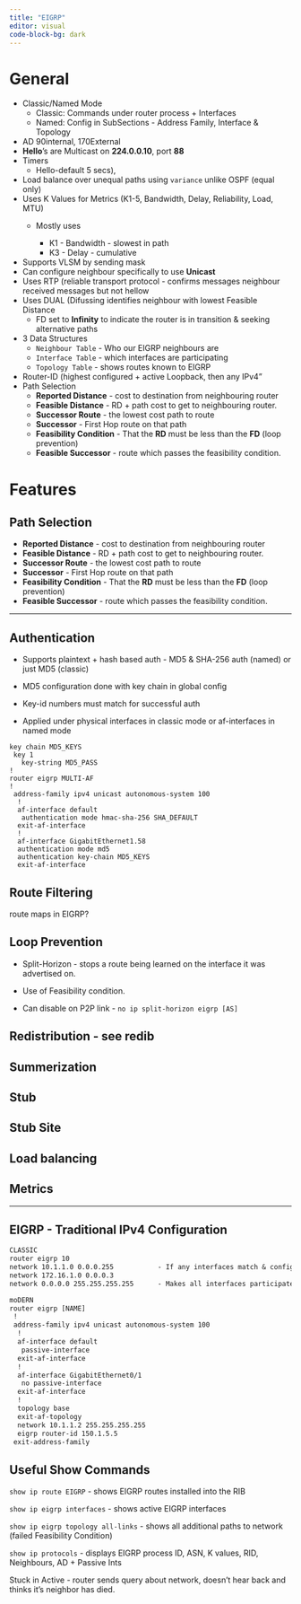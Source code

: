 ```yaml
---
title: "EIGRP"
editor: visual
code-block-bg: dark
---
```


# General

-   Classic/Named Mode
    -   Classic: Commands under router process + Interfaces
    -   Named: Config in SubSections - Address Family, Interface & Topology
-   AD 90internal, 170External
-   **Hello**'s are Multicast on **224.0.0.10**, port **88**
-   Timers
    -   Hello-default 5 secs),
-   Load balance over unequal paths using `variance` unlike OSPF (equal only)
-   Uses K Values for Metrics (K1-5, Bandwidth, Delay, Reliability, Load, MTU)
    -   Mostly uses

        -   K1 - Bandwidth - slowest in path
        -   K3 - Delay - cumulative
-   Supports VLSM by sending mask
-   Can configure neighbour specifically to use **Unicast**
-   Uses RTP (reliable transport protocol - confirms messages neighbour received messages but not hellow
-   Uses DUAL (Difussing identifies neighbour with lowest Feasible Distance
    -   FD set to **Infinity** to indicate the router is in transition & seeking alternative paths
-   3 Data Structures
    -   `Neighbour Table` - Who our EIGRP neighbours are
    -   `Interface Table` - which interfaces are participating
    -   `Topology Table` - shows routes known to EIGRP
-   Router-ID (highest configured + active Loopback, then any IPv4"
-   Path Selection
    -   **Reported Distance** - cost to destination from neighbouring router
    -   **Feasible Distance** - RD + path cost to get to neighbouring router.
    -   **Successor Route** - the lowest cost path to route
    -   **Successor** - First Hop route on that path
    -   **Feasibility Condition** - That the **RD** must be less than the **FD** (loop prevention)
    -   **Feasible Successor** - route which passes the feasibility condition.

# Features

## Path Selection

-   **Reported Distance** - cost to destination from neighbouring router
-   **Feasible Distance** - RD + path cost to get to neighbouring router.
-   **Successor Route** - the lowest cost path to route
-   **Successor** - First Hop route on that path
-   **Feasibility Condition** - That the **RD** must be less than the **FD** (loop prevention)
-   **Feasible Successor** - route which passes the feasibility condition.

------------------------------------------------------------------------

## Authentication

-   Supports plaintext + hash based auth - MD5 & SHA-256 auth (named) or just MD5 (classic)

-   MD5 configuration done with key chain in global config

-   Key-id numbers must match for successful auth

-   Applied under physical interfaces in classic mode or af-interfaces in named mode

```         
key chain MD5_KEYS  
 key 1   
   key-string MD5_PASS 
! 
router eigrp MULTI-AF  
!  
 address-family ipv4 unicast autonomous-system 100   
  !  
  af-interface default    
   authentication mode hmac-sha-256 SHA_DEFAULT  
  exit-af-interface   
  !   
  af-interface GigabitEthernet1.58
  authentication mode md5    
  authentication key-chain MD5_KEYS   
  exit-af-interface
```

## Route Filtering

route maps in EIGRP?

## Loop Prevention

-   Split-Horizon - stops a route being learned on the interface it was advertised on.

-   Use of Feasibility condition.

-   Can disable on P2P link - `no ip split-horizon eigrp [AS]`

## Redistribution - see redib

## Summerization

## Stub

## Stub Site

## Load balancing

## Metrics

------------------------------------------------------------------------

## EIGRP - Traditional IPv4 Configuration

``` default
CLASSIC
router eigrp 10 
network 10.1.1.0 0.0.0.255           - If any interfaces match & configured/up they should participate in EIGRP
network 172.16.1.0 0.0.0.3
network 0.0.0.0 255.255.255.255      - Makes all interfaces participate in EIGRP

moDERN
router eigrp [NAME]
 !
 address-family ipv4 unicast autonomous-system 100
  !
  af-interface default
   passive-interface
  exit-af-interface
  !
  af-interface GigabitEthernet0/1
   no passive-interface
  exit-af-interface
  !
  topology base
  exit-af-topology
  network 10.1.1.2 255.255.255.255
  eigrp router-id 150.1.5.5
 exit-address-family
```

## Useful Show Commands

`show ip route EIGRP` - shows EIGRP routes installed into the RIB

`show ip eigrp interfaces` - shows active EIGRP interfaces

`show ip eigrp topology all-links` - shows all additional paths to network (failed Feasibility Condition)

`show ip protocols` - displays EIGRP process ID, ASN, K values, RID, Neighbours, AD + Passive Ints

Stuck in Active - router sends query about network, doesn't hear back and thinks it's neighbor has died.

